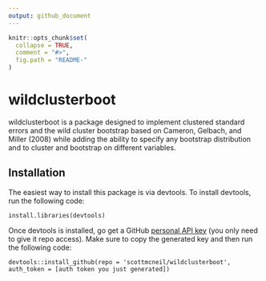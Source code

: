 ```yaml
---
output: github_document
---
```


<!-- README.md is generated from README.Rmd. Please edit that file -->

```r
knitr::opts_chunk$set(
  collapse = TRUE,
  comment = "#>",
  fig.path = "README-"
)
```
# wildclusterboot

wildclusterboot is a package designed to implement clustered standard errors and the wild cluster bootstrap based on Cameron, Gelbach, and Miller (2008) while adding the ability to specify any bootstrap distribution and to cluster and bootstrap on different variables.

## Installation

The easiest way to install this package is via devtools. To install devtools, run the following code:
```
install.libraries(devtools)
```

Once devtools is installed, go get a GitHub [personal API key](https://github.com/settings/tokens) (you only need to give it repo access). Make sure to copy the generated key and then run the following code:

```
devtools::install_github(repo = 'scottmcneil/wildclusterboot', auth_token = [auth token you just generated])

```
